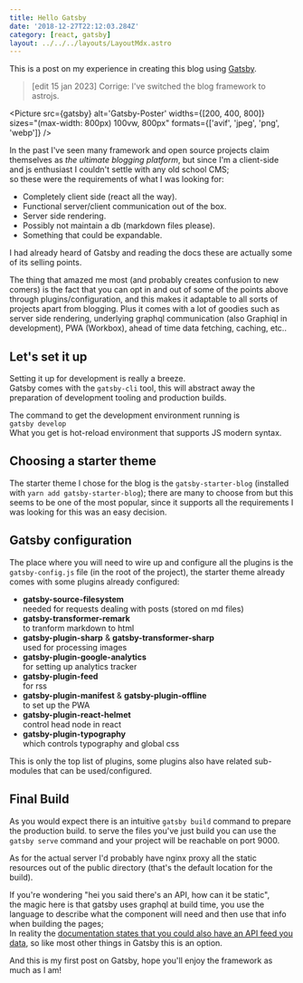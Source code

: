 ```yaml
---
title: Hello Gatsby
date: '2018-12-27T22:12:03.284Z'
category: [react, gatsby]
layout: ../../../layouts/LayoutMdx.astro
---
```



This is a post on my experience in creating this blog using [Gatsby](https://www.gatsbyjs.org/).
> [edit 15 jan 2023] Corrige: I've switched the blog framework to astrojs.


<Picture  src={gatsby} alt='Gatsby-Poster' widths={[200, 400, 800]} sizes="(max-width: 800px) 100vw, 800px" formats={['avif', 'jpeg', 'png', 'webp']} />

In the past I've seen many framework and open source projects claim themselves as _the ultimate blogging platform_,
but since I'm a client-side and js enthusiast I couldn't settle with any old school CMS;  
so these were the requirements of what I was looking for:
  - Completely client side (react all the way).
  - Functional server/client communication out of the box. 
  - Server side rendering.
  - Possibly not maintain a db (markdown files please).
  - Something that could be expandable.

I had already heard of Gatsby and reading the docs these are actually some of its selling points.

The thing that amazed me most (and probably creates confusion to new comers)
is the fact that you can opt in and out of some of the points above through plugins/configuration,
and this makes it adaptable to all sorts of projects apart from blogging.
Plus it comes with a lot of goodies such as server side rendering, underlying graphql communication (also Graphiql in development), PWA (Workbox), ahead of time data fetching, caching, etc..

## Let's set it up
Setting it up for development is really a breeze.  
Gatsby comes with the `gatsby-cli` tool,
this will abstract away the preparation of development tooling and production builds.

The command to get the development environment running is  
`gatsby develop`  
What you get is hot-reload environment that supports JS modern syntax.

## Choosing a starter theme
The starter theme I chose for the blog is the `gatsby-starter-blog` (installed with `yarn add gatsby-starter-blog`);
there are many to choose from but this seems to be one of the most popular,
since it supports all the requirements I was looking for this was an easy decision.

## Gatsby configuration
The place where you will need to wire up and configure all the plugins is the `gatsby-config.js` file (in the root of the project),
the starter theme already comes with some plugins already configured:
  - **gatsby-source-filesystem**  
  needed for requests dealing with posts (stored on md files)
  - **gatsby-transformer-remark**  
  to tranform markdown to html
  - **gatsby-plugin-sharp** & **gatsby-transformer-sharp**  
  used for processing images
  - **gatsby-plugin-google-analytics**  
  for setting up analytics tracker
  - **gatsby-plugin-feed**  
  for rss
  - **gatsby-plugin-manifest** & **gatsby-plugin-offline**  
  to set up the PWA
  - **gatsby-plugin-react-helmet**  
  control head node in react
  - **gatsby-plugin-typography**  
  which controls typography and global css

This is only the top list of plugins, some plugins also have related sub-modules that can be used/configured.

## Final Build
As you would expect there is an intuitive `gatsby build` command to prepare the production build.
to serve the files you've just build you can use the `gatsby serve` command and your project will be reachable on port 9000.

As for the actual server I'd probably have nginx proxy all the static resources out of the public directory (that's the default location for the build).

If you're wondering "hei you said there's an API, how can it be static",   
the magic here is that gatsby uses graphql at build time, you use the language to describe what the component will need and then use that info when building the pages;   
In reality the [documentation states that you could also have an API feed you data](https://www.gatsbyjs.org/docs/querying-with-graphql/), so like most other things in Gatsby this is an option.

And this is my first post on Gatsby, hope you'll enjoy the framework as much as I am!


